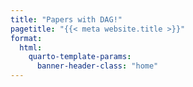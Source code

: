 ```yaml
---
title: "Papers with DAG!"
pagetitle: "{{< meta website.title >}}"
format:
  html:
    quarto-template-params:
      banner-header-class: "home"
---
```

